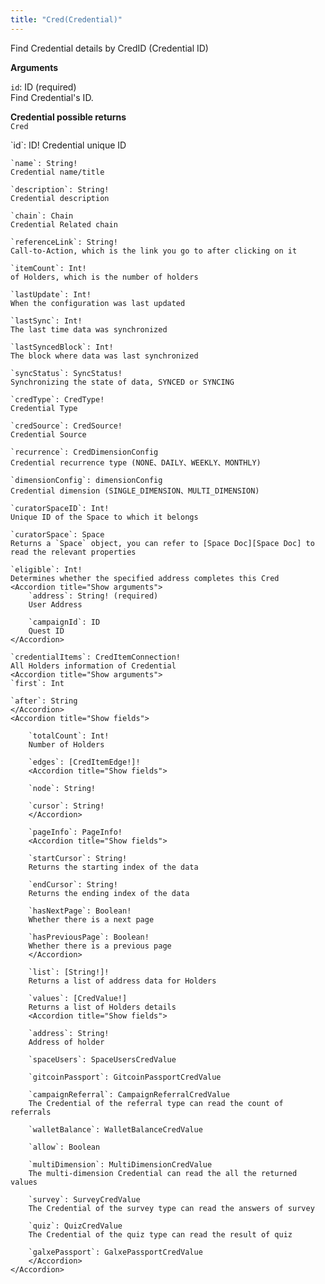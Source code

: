 ```yaml
---
title: "Cred(Credential)"
---
```

Find Credential details by CredID (Credential ID)

**Arguments**

`id`: ID (required)  
Find Credential's ID.  


**Credential possible returns**  
`Cred`

<Accordion title="Show fields">
    `id`: ID!  
    Credential unique ID

    `name`: String!  
    Credential name/title

    `description`: String!  
    Credential description

    `chain`: Chain  
    Credential Related chain

    `referenceLink`: String!  
    Call-to-Action, which is the link you go to after clicking on it

    `itemCount`: Int!  
    of Holders, which is the number of holders

    `lastUpdate`: Int!  
    When the configuration was last updated

    `lastSync`: Int!  
    The last time data was synchronized

    `lastSyncedBlock`: Int!  
    The block where data was last synchronized

    `syncStatus`: SyncStatus!  
    Synchronizing the state of data, SYNCED or SYNCING

    `credType`: CredType!  
    Credential Type

    `credSource`: CredSource!  
    Credential Source

    `recurrence`: CredDimensionConfig  
    Credential recurrence type (NONE、DAILY、WEEKLY、MONTHLY)

    `dimensionConfig`: dimensionConfig  
    Credential dimension (SINGLE_DIMENSION、MULTI_DIMENSION)

    `curatorSpaceID`: Int!  
    Unique ID of the Space to which it belongs

    `curatorSpace`: Space  
    Returns a `Space` object, you can refer to [Space Doc][Space Doc] to read the relevant properties

    `eligible`: Int!  
    Determines whether the specified address completes this Cred
    <Accordion title="Show arguments">
        `address`: String! (required)  
        User Address

        `campaignId`: ID  
        Quest ID
    </Accordion>

    `credentialItems`: CredItemConnection!  
    All Holders information of Credential
    <Accordion title="Show arguments">
    `first`: Int  

    `after`: String  
    </Accordion>
    <Accordion title="Show fields">

        `totalCount`: Int!  
        Number of Holders

        `edges`: [CredItemEdge!]!  
        <Accordion title="Show fields">

        `node`: String!  

        `cursor`: String!  
        </Accordion>

        `pageInfo`: PageInfo!  
        <Accordion title="Show fields">

        `startCursor`: String!  
        Returns the starting index of the data

        `endCursor`: String!  
        Returns the ending index of the data

        `hasNextPage`: Boolean!  
        Whether there is a next page

        `hasPreviousPage`: Boolean!  
        Whether there is a previous page
        </Accordion>

        `list`: [String!]!  
        Returns a list of address data for Holders

        `values`: [CredValue!]  
        Returns a list of Holders details
        <Accordion title="Show fields">

        `address`: String!  
        Address of holder

        `spaceUsers`: SpaceUsersCredValue  

        `gitcoinPassport`: GitcoinPassportCredValue  

        `campaignReferral`: CampaignReferralCredValue  
        The Credential of the referral type can read the count of referrals

        `walletBalance`: WalletBalanceCredValue  

        `allow`: Boolean  

        `multiDimension`: MultiDimensionCredValue  
        The multi-dimension Credential can read the all the returned values

        `survey`: SurveyCredValue  
        The Credential of the survey type can read the answers of survey

        `quiz`: QuizCredValue  
        The Credential of the quiz type can read the result of quiz

        `galxePassport`: GalxePassportCredValue  
        </Accordion>
    </Accordion>
</Accordion>

[Space Doc]:https://docs.galxe.com/quest/graphql-api/space/queries/space